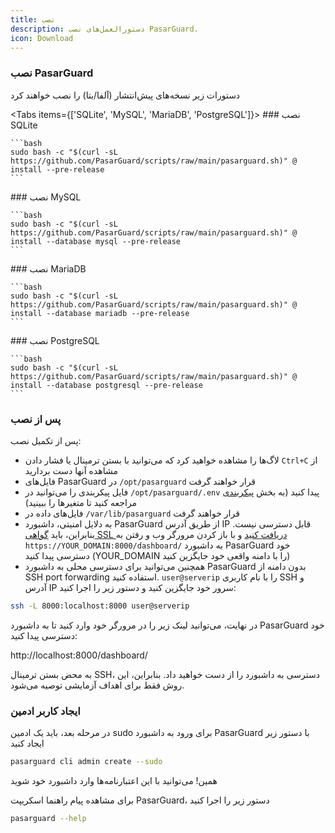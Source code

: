 ```yaml
---
title: نصب
description: دستورالعمل‌های نصب PasarGuard.
icon: Download
---
```


### نصب PasarGuard

<Alert type="warning">
  دستورات زیر نسخه‌های پیش‌انتشار (آلفا/بتا) را نصب خواهند کرد
</Alert>

<Tabs items={['SQLite', 'MySQL', 'MariaDB', 'PostgreSQL']}>
  <Tab value="SQLite">
    ### نصب SQLite

    ```bash
    sudo bash -c "$(curl -sL https://github.com/PasarGuard/scripts/raw/main/pasarguard.sh)" @ install --pre-release
    ```
  </Tab>
  <Tab value="MySQL">
    ### نصب MySQL

    ```bash
    sudo bash -c "$(curl -sL https://github.com/PasarGuard/scripts/raw/main/pasarguard.sh)" @ install --database mysql --pre-release
    ```
  </Tab>
  <Tab value="MariaDB">
    ### نصب MariaDB

    ```bash
    sudo bash -c "$(curl -sL https://github.com/PasarGuard/scripts/raw/main/pasarguard.sh)" @ install --database mariadb --pre-release
    ```
  </Tab>
  <Tab value="PostgreSQL">
    ### نصب PostgreSQL

    ```bash
    sudo bash -c "$(curl -sL https://github.com/PasarGuard/scripts/raw/main/pasarguard.sh)" @ install --database postgresql --pre-release
    ```
  </Tab>
</Tabs>

### پس از نصب

پس از تکمیل نصب:

-   لاگ‌ها را مشاهده خواهید کرد که می‌توانید با بستن ترمینال یا فشار دادن `Ctrl+C` از مشاهده آنها دست بردارید
-   فایل‌های PasarGuard در `/opt/pasarguard` قرار خواهند گرفت
-   فایل پیکربندی را می‌توانید در `/opt/pasarguard/.env` پیدا کنید (به بخش [پیکربندی](#configuration) مراجعه کنید تا متغیرها را ببینید)
-   فایل‌های داده در `/var/lib/pasarguard` قرار خواهند گرفت
-   به دلایل امنیتی، داشبورد PasarGuard از طریق آدرس IP قابل دسترسی نیست. بنابراین، باید [گواهی SSL دریافت کنید](https://PasarGuard.github.io/PasarGuard/en/examples/issue-ssl-certificate) و با باز کردن مرورگر وب و رفتن به `https://YOUR_DOMAIN:8000/dashboard/` به داشبورد PasarGuard خود دسترسی پیدا کنید (YOUR_DOMAIN را با دامنه واقعی خود جایگزین کنید)
-   همچنین می‌توانید برای دسترسی محلی به داشبورد PasarGuard بدون دامنه از SSH port forwarding استفاده کنید. `user@serverip` را با نام کاربری SSH و آدرس IP سرور خود جایگزین کنید و دستور زیر را اجرا کنید:

```bash
ssh -L 8000:localhost:8000 user@serverip
```

در نهایت، می‌توانید لینک زیر را در مرورگر خود وارد کنید تا به داشبورد PasarGuard خود دسترسی پیدا کنید:

http://localhost:8000/dashboard/

به محض بستن ترمینال SSH، دسترسی به داشبورد را از دست خواهید داد. بنابراین، این روش فقط برای اهداف آزمایشی توصیه می‌شود.

### ایجاد کاربر ادمین

در مرحله بعد، باید یک ادمین sudo برای ورود به داشبورد PasarGuard با دستور زیر ایجاد کنید

```bash
pasarguard cli admin create --sudo
```

همین! می‌توانید با این اعتبارنامه‌ها وارد داشبورد خود شوید

برای مشاهده پیام راهنما اسکریپت PasarGuard، دستور زیر را اجرا کنید

```bash
pasarguard --help
```

